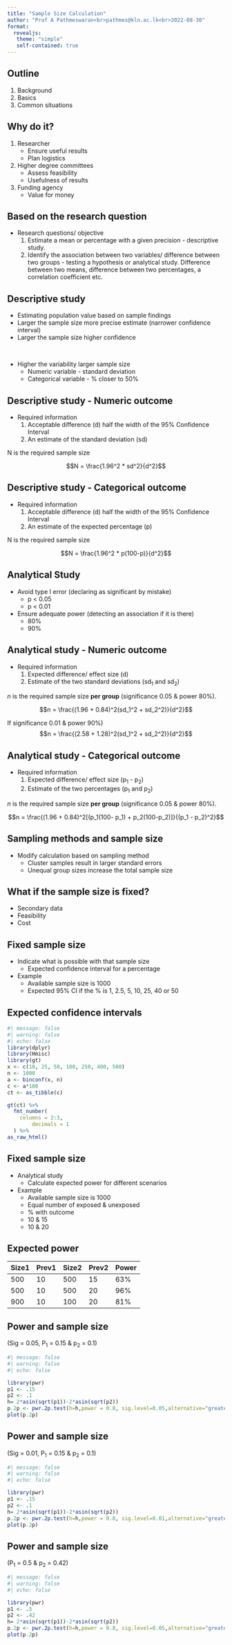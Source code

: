 ```yaml
---
title: "Sample Size Calculation"
author: "Prof A Pathmeswaran<br>pathmes@kln.ac.lk<br>2022-08-30"
format: 
  revealjs:
   theme: "simple"
   self-contained: true
---
```


## Outline

1.  Background
2.  Basics
3.  Common situations

## Why do it?

1.  Researcher
    -   Ensure useful results
    -   Plan logistics
2.  Higher degree committees
    -   Assess feasibility
    -   Usefulness of results
3.  Funding agency
    -   Value for money

## Based on the research question

-   Research questions/ objective
    1.  Estimate a mean or percentage with a given precision - descriptive study.
    2.  Identify the association between two variables/ difference between two groups - testing a hypothesis or analytical study. Difference between two means, difference between two percentages, a correlation coefficient etc.

## Descriptive study

-   Estimating population value based on sample findings
-   Larger the sample size more precise estimate (narrower confidence interval)
-   Larger the sample size higher confidence

\

-   Higher the variability larger sample size
    -   Numeric variable - standard deviation\
    -   Categorical variable - % closer to 50%

## Descriptive study - Numeric outcome

-   Required information
    1.  Acceptable difference (d) half the width of the 95% Confidence Interval
    2.  An estimate of the standard deviation (sd)

N is the required sample size

$$N = \frac{1.96^2 * sd^2}{d^2}$$

## Descriptive study - Categorical outcome

-   Required information
    1.  Acceptable difference (d) half the width of the 95% Confidence Interval
    2.  An estimate of the expected percentage (p)

N is the required sample size

$$N = \frac{1.96^2 * p(100-p)}{d^2}$$

## Analytical Study

-   Avoid type I error (declaring as significant by mistake)
    -   p \< 0.05
    -   p \< 0.01
-   Ensure adequate power (detecting an association if it is there)
    -   80%
    -   90%

## Analytical study - Numeric outcome {.scrollable}

-   Required information
    1.  Expected difference/ effect size (d)
    2.  Estimate of the two standard deviations (sd~1~ and sd~2~)

*n* is the required sample size **per group** (significance 0.05 & power 80%).

$$n = \frac{(1.96 + 0.84)^2(sd_1^2 + sd_2^2)}{d^2}$$

If significance 0.01 & power 90%) $$n = \frac{(2.58 + 1.28)^2(sd_1^2 + sd_2^2)}{d^2}$$

## Analytical study - Categorical outcome

-   Required information
    1.  Expected difference/ effect size (p~1~ - p~2~)
    2.  Estimate of the two percentages (p~1~ and p~2~)

*n* is the required sample size **per group** (significance 0.05 & power 80%).

$$n = \frac{(1.96 + 0.84)^2[(p_1(100- p_1) + p_2(100-p_2)]}{(p_1 - p_2)^2}$$

## Sampling methods and sample size

-   Modify calculation based on sampling method
    -   Cluster samples result in larger standard errors
    -   Unequal group sizes increase the total sample size

## What if the sample size is fixed?

-   Secondary data
-   Feasibility
-   Cost

## Fixed sample size

-   Indicate what is possible with that sample size
    -   Expected confidence interval for a percentage
-   Example
    -   Available sample size is 1000
    -   Expected 95% CI if the % is 1, 2.5, 5, 10, 25, 40 or 50

## Expected confidence intervals

```r
#| message: false
#| warning: false
#| echo: false
library(dplyr)
library(Hmisc)
library(gt)
x <- c(10, 25, 50, 100, 250, 400, 500)
n <- 1000
a <- binconf(x, n)
c <- a*100
ct <- as_tibble(c)

gt(ct) %>% 
  fmt_number(
    columns = 2:3,
        decimals = 1
  ) %>% 
as_raw_html()

```

## Fixed sample size

-   Analytical study
    -   Calculate expected power for different scenarios
-   Example
    -   Available sample size is 1000
    -   Equal number of exposed & unexposed
    -   \% with outcome
    -   10 & 15
    -   10 & 20

## Expected power

| Size1 | Prev1 | Size2 | Prev2 | Power |
|-------|-------|-------|-------|-------|
| 500   | 10    | 500   | 15    | 63%   |
| 500   | 10    | 500   | 20    | 96%   |
| 900   | 10    | 100   | 20    | 81%   |

[](https://www.openepi.com/Menu/OE_Menu.htm)

## Power and sample size 
(Sig = 0.05, P~1~ = 0.15 & p~2~ = 0.1)

```r
#| message: false
#| warning: false
#| echo: false

library(pwr)
p1 <- .15
p2 <- .1
h= 2*asin(sqrt(p1))-2*asin(sqrt(p2))
p.2p <- pwr.2p.test(h=h,power = 0.8, sig.level=0.05,alternative="greater")
plot(p.2p)

```

## Power and sample size 
(Sig = 0.01, P~1~ = 0.15 & p~2~ = 0.1)

```r
#| message: false
#| warning: false
#| echo: false

library(pwr)
p1 <- .15
p2 <- .1
h= 2*asin(sqrt(p1))-2*asin(sqrt(p2))
p.2p <- pwr.2p.test(h=h,power = 0.8, sig.level=0.01,alternative="greater")
plot(p.2p)

```


## Power and sample size 
(P~1~ = 0.5 & p~2~ = 0.42)

```r
#| message: false
#| warning: false
#| echo: false

library(pwr)
p1 <- .5
p2 <- .42
h= 2*asin(sqrt(p1))-2*asin(sqrt(p2))
p.2p <- pwr.2p.test(h=h,power = 0.8, sig.level=0.05,alternative="greater")
plot(p.2p)

```
